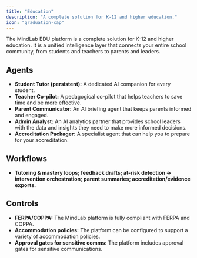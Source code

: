 ```yaml
---
title: "Education"
description: "A complete solution for K-12 and higher education."
icon: "graduation-cap"
---
```


The MindLab EDU platform is a complete solution for K-12 and higher education. It is a unified intelligence layer that connects your entire school community, from students and teachers to parents and leaders.

## Agents

-   **Student Tutor (persistent):** A dedicated AI companion for every student.
-   **Teacher Co-pilot:** A pedagogical co-pilot that helps teachers to save time and be more effective.
-   **Parent Communicator:** An AI briefing agent that keeps parents informed and engaged.
-   **Admin Analyst:** An AI analytics partner that provides school leaders with the data and insights they need to make more informed decisions.
-   **Accreditation Packager:** A specialist agent that can help you to prepare for your accreditation.

## Workflows

-   **Tutoring & mastery loops; feedback drafts; at-risk detection → intervention orchestration; parent summaries; accreditation/evidence exports.**

## Controls

-   **FERPA/COPPA:** The MindLab platform is fully compliant with FERPA and COPPA.
-   **Accommodation policies:** The platform can be configured to support a variety of accommodation policies.
-   **Approval gates for sensitive comms:** The platform includes approval gates for sensitive communications.